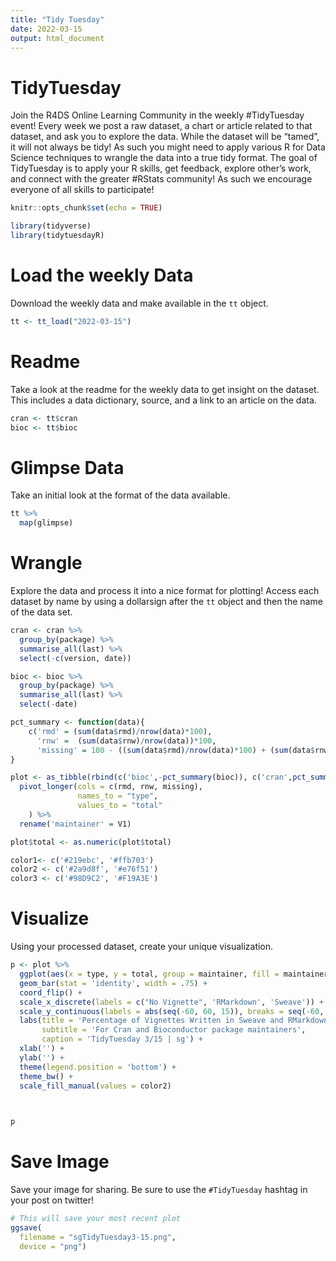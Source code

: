 ```yaml
---
title: "Tidy Tuesday"
date: 2022-03-15
output: html_document
---
```


# TidyTuesday

Join the R4DS Online Learning Community in the weekly #TidyTuesday event!
Every week we post a raw dataset, a chart or article related to that dataset, and ask you to explore the data.
While the dataset will be “tamed”, it will not always be tidy! As such you might need to apply various R for Data Science techniques to wrangle the data into a true tidy format.
The goal of TidyTuesday is to apply your R skills, get feedback, explore other’s work, and connect with the greater #RStats community!
As such we encourage everyone of all skills to participate!

```r

knitr::opts_chunk$set(echo = TRUE)

library(tidyverse)
library(tidytuesdayR)

```

# Load the weekly Data

Download the weekly data and make available in the `tt` object.

```r

tt <- tt_load("2022-03-15")

```


# Readme

Take a look at the readme for the weekly data to get insight on the dataset.
This includes a data dictionary, source, and a link to an article on the data.

```r

cran <- tt$cran
bioc <- tt$bioc

```


# Glimpse Data

Take an initial look at the format of the data available.

```r

tt %>% 
  map(glimpse)

```

# Wrangle

Explore the data and process it into a nice format for plotting! Access each dataset by name by using a dollarsign after the `tt` object and then the name of the data set.

```r
cran <- cran %>%
  group_by(package) %>%
  summarise_all(last) %>%
  select(-c(version, date))

bioc <- bioc %>%
  group_by(package) %>%
  summarise_all(last) %>%
  select(-date)

pct_summary <- function(data){
    c('rmd' = (sum(data$rmd)/nrow(data)*100),
      'rnw' =  (sum(data$rnw)/nrow(data))*100,
      'missing' = 100 - ((sum(data$rmd)/nrow(data)*100) + (sum(data$rnw)/nrow(data))*100))
}

plot <- as_tibble(rbind(c('bioc',-pct_summary(bioc)), c('cran',pct_summary(cran)))) %>%
  pivot_longer(cols = c(rmd, rnw, missing),
               names_to = "type",
               values_to = "total"
    ) %>%
  rename('maintainer' = V1)

plot$total <- as.numeric(plot$total)

color1<- c('#219ebc', '#ffb703')
color2 <- c('#2a9d8f', '#e76f51')
color3 <- c('#98D9C2', '#F19A3E')

```


# Visualize

Using your processed dataset, create your unique visualization.

```r

p <- plot %>%
  ggplot(aes(x = type, y = total, group = maintainer, fill = maintainer)) +
  geom_bar(stat = 'identity', width = .75) +
  coord_flip() +
  scale_x_discrete(labels = c("No Vignette", 'RMarkdown', 'Sweave')) +
  scale_y_continuous(labels = abs(seq(-60, 60, 15)), breaks = seq(-60, 60, 15), limits = c(-60,60)) +
  labs(title = 'Percentage of Vignettes Written in Sweave and RMarkdown',
       subtitle = 'For Cran and Bioconductor package maintainers',
       caption = 'TidyTuesday 3/15 | sg') +
  xlab('') +
  ylab('') +
  theme(legend.position = 'bottom') +
  theme_bw() +
  scale_fill_manual(values = color2)

  

p
```

# Save Image

Save your image for sharing. Be sure to use the `#TidyTuesday` hashtag in your post on twitter! 

```r

# This will save your most recent plot
ggsave(
  filename = "sgTidyTuesday3-15.png",
  device = "png")

```
